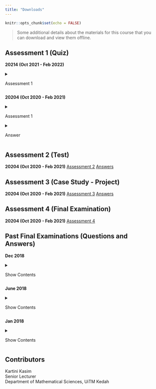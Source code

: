 ```yaml
---
title: "Downloads"
---
```


```r
knitr::opts_chunk$set(echo = FALSE)
```

> Some additional details about the materials for this course that you can download and view them offline.

## Assessment 1 (Quiz)

**20214 (Oct 2021 - Feb 2022)**\

<details>

<summary>

Assessment 1

</summary>

<center>

<embed src="files/Assessment Repository/20214 (OCT 2021 - FEB 2022)/ASSESSMENT 1 (QUIZ)/QUESTIONS.pdf" type="application/pdf" width="100%" height="970px" />

<p>

If you can't view the pdf file, click on the file's link - <a href="files/Assessment Repository/20214 (OCT 2021 - FEB 2022)/ASSESSMENT 1 (QUIZ)/QUESTIONS.pdf"> Download PDF!</a>

</p>

</center>

</details>

**20204 (Oct 2020 - Feb 2021)**\

<details>

<summary>

Assessment 1

</summary>

<center>

<embed src="files/Assessment Repository/20204 (OCT 2020 - FEB 2021)/ASSESSMENT 1 (QUIZ)/QUESTIONS.pdf" type="application/pdf" width="100%" height="970px" />

<p>

If you can't view the pdf file, click on the file's link - <a href="files/Assessment Repository/20204 (OCT 2020 - FEB 2021)/ASSESSMENT 1 (QUIZ)/QUESTIONS.pdf"> Download PDF!</a>

</p>

</center>

</details>

<details>

<summary>

Answer

</summary>

<center>

<embed src="files/Assessment Repository/20204 (OCT 2020 - FEB 2021)/ASSESSMENT 1 (QUIZ)/ANSWERS.pdf" type="application/pdf" width="100%" height="970px" />

<p>

If you can't view the pdf file, click on the file's link - <a href="files/Assessment Repository/20204 (OCT 2020 - FEB 2021)/ASSESSMENT 1 (QUIZ)/ANSWERS.pdf"> Download PDF!</a>

</p>

</center>

</details>

## Assessment 2 (Test)

**20204 (Oct 2020 - Feb 2021)** [Assessment 2](files/Assessment%20Repository/20204%20(OCT%202020%20-%20FEB%202021)/ASSESSMENT%202%20(TEST)/QUESTIONS.pdf) [Answers](files/Assessment%20Repository/20204%20(OCT%202020%20-%20FEB%202021)/ASSESSMENT%202%20(TEST)/ANSWERS.pdf)

## Assessment 3 (Case Study - Project)

**20204 (Oct 2020 - Feb 2021)** [Assessment 3](files/Assessment%20Repository/20204%20(OCT%202020%20-%20FEB%202021)/ASSESSMENT%203%20(CASE%20STUDY-PROJECT)/CASE%20STUDY/QUESTIONS.pdf) [Answers](files/Assessment%20Repository/20204%20(OCT%202020%20-%20FEB%202021)/ASSESSMENT%203%20(CASE%20STUDY-PROJECT)/CASE%20STUDY/ANSWERS.pdf)

## Assessment 4 (Final Examination)

**20204 (Oct 2020 - Feb 2021)** [Assessment 4](files/Assessment%20Repository/20204%20(OCT%202020%20-%20FEB%202021)/ASSESSMENT%204%20(FINAL%20ASSESSMENT)/QUESTIONS.pdf)

## Past Final Examinations (Questions and Answers)

**Dec 2018**\

<details>

<summary>

Show Contents

</summary>

<center>

<embed src="files/Assessment Repository/Past Exams/2018 December.pdf" type="application/pdf" width="100%" height="970px" />

<p>

If you can't view the pdf file, click on the file's link - <a href="files/Assessment Repository/Past Exams/2018 December.pdf"> Download PDF!</a>

</p>

</center>

</details>

**June 2018**\

<details>

<summary>

Show Contents

</summary>

<center>

<embed src="files/Assessment Repository/Past Exams/2018 June.pdf" type="application/pdf" width="100%" height="970px" />

<p>

If you can't view the pdf file, click on the file's link - <a href="files/Assessment Repository/Past Exams/2018 June.pdf"> Download PDF!</a>

</p>

</center>

</details>

**Jan 2018**\

<details>

<summary>

Show Contents

</summary>

<center>

<embed src="files/Assessment Repository/Past Exams/2018 January.pdf" type="application/pdf" width="100%" height="970px" />

<p>

If you can't view the pdf file, click on the file's link - <a href="files/Assessment Repository/Past Exams/2018 January.pdf"> Download PDF!</a>

</p>

</center>

</details>

## Contributors {.appendix}

Kartini Kasim\
Senior Lecturer\
Department of Mathematical Sciences, UiTM Kedah